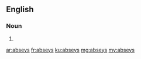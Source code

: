 ==English==

===Noun===
{{head|en|plural}}

# {{plural of|absey|lang=en}}

[[ar:abseys]]
[[fr:abseys]]
[[ku:abseys]]
[[mg:abseys]]
[[my:abseys]]